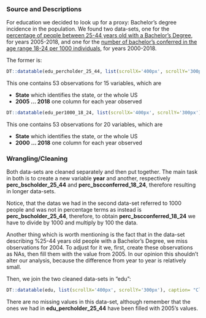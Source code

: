 ### Source and Descriptions

For education we decided to look up for a proxy: Bachelor's degree incidence in the population. We found two data-sets, one for the [percentage of people between 25-44 years old with a Bachelor's Degree](https://ncses.nsf.gov/indicators/states/indicator/bachelors-degree-holders-per-25-44-year-olds/table), for years 2005-2018, and one for the [number of bachelor's conferred in the age range 18-24 per 1000 individuals](https://ncses.nsf.gov/indicators/states/indicator/bachelors-degrees-per-1000-18-24-year-olds/table),  for years 2000-2018. 

The former is:

```r
DT::datatable(edu_percholder_25_44, list(scrollX='400px', scrollY='300px'), caption= "Raw data - %25-44 years old people with a Bachelor's Degree")
```

This one contains 53 observations for 15 variables, which are

<ul>
  <li> <b>State</b> which identifies the state, or the whole US </li>
  <li> <b>2005 ... 2018</b> one column for each year observed </li>
</ul>


```r
DT::datatable(edu_per1000_18_24, list(scrollX='400px', scrollY='300px'),  caption= "Raw data - Per 1000 18-24 years old people conferring a Bachelor's Degree")
```

This one contains 53 observations for 20 variables, which are

<ul>
  <li> <b>State</b> which identifies the state, or the whole US </li>
  <li> <b>2000 ... 2018</b> one column for each year observed </li>
</ul>


### Wrangling/Cleaning

Both data-sets are cleaned separately and then put together. The main task in both is to 
create a new variable <b>year</b> and another, respectively <b>perc_bscholder_25_44</b> and <b>perc_bscconferred_18_24</b>, therefore resulting in longer data-sets. 

Notice, that the datas we had in the second data-set referred to 1000 people and was not in percentage terms as instead is <b>perc_bscholder_25_44</b>, therefore, to obtain <b>perc_bscconferred_18_24</b> we have to divide by 1000 and multiply by 100 the data.

Another thing which is worth mentioning is the fact that in the data-set describing %25-44 years old people with a Bachelor's Degree, we miss observations for 2004. To adjust for it we, first, create these observations as NAs, then fill them with the value from 2005. In our opinion this shouldn't alter our analysis, because the difference from year to year is relatively small.

Then, we join the two cleaned data-sets in "edu":

```r
DT::datatable(edu, list(scrollX='400px', scrollY='300px'), caption= "Cleaned data - Proxies for Education level")
```

There are no missing values in this data-set, although remember that the ones we had in <b>edu_percholder_25_44</b> have been filled with 2005's values.
